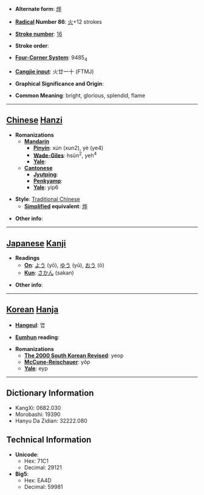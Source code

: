 * '''Alternate form''': [[烨]]

* '''[[Wiktionary:Chinese radical index| Radical]] Number 86''': [[Wiktionary:Chinese radical index 火|火]]+12 strokes

* '''[[Wiktionary:Chinese total strokes index|Stroke number]]''': [[Wiktionary:Chinese total strokes index 16|16]]

* '''Stroke order''': 

* '''[[Wiktionary:Chinese four corner index|Four-Corner System]]''': 9485<sub>4</sub>

* '''[[Wiktionary:Chinese Cangjie index|Cangjie input]]''': 火廿一十 (FTMJ)

* '''Graphical Significance and Origin''': 

* '''Common Meaning''': bright, glorious, splendid, flame

----

== [[Chinese]] [[Hanzi]] ==

* '''Romanizations'''
** '''[[Mandarin]]'''
*** '''[[Pinyin]]''': xún (xun2), yè (ye4)
*** '''[[Wade-Giles]]''': hsün<sup>2</sup>, yeh<sup>4</sup>
*** '''[[Yale]]''': 
** '''[[Cantonese]]'''
*** '''[[Jyutping]]''':
*** '''[[Penkyamp]]''': 
*** '''[[Yale]]''': yip6

* '''Style''': [[Traditional Chinese]] 
** '''[[Simplified Chinese|Simplified]] equivalent''': [[烨]]

* '''Other info''': 

----

== [[Japanese]] [[Kanji]] ==

* '''Readings'''
** '''[[On]]''': [[よう]] (yō), [[ゆう]] (yū), [[おう]] (ō)
** '''[[Kun]]''': [[さかん]] (sakan)

* '''Other info''':  

----

== [[Korean]] [[Hanja]] ==

* '''[[Hangeul]]''': 엽

* '''[[Eumhun]] reading''': 

* '''Romanizations'''
** '''[[The 2000 South Korean Revised Romanization|The 2000 South Korean Revised]]''': yeop
** '''[[McCune-Reischauer]]''': yŏp
** '''[[Yale]]''': eyp

----

== Dictionary Information ==

* KangXi: 0682.030
* Morobashi: 19390
* Hanyu Da Zidian: 32222.080

== Technical Information ==

* '''Unicode''':
** Hex: 71C1
** Decimal: 29121
* '''Big5''':
** Hex: EA4D
** Decimal: 59981
